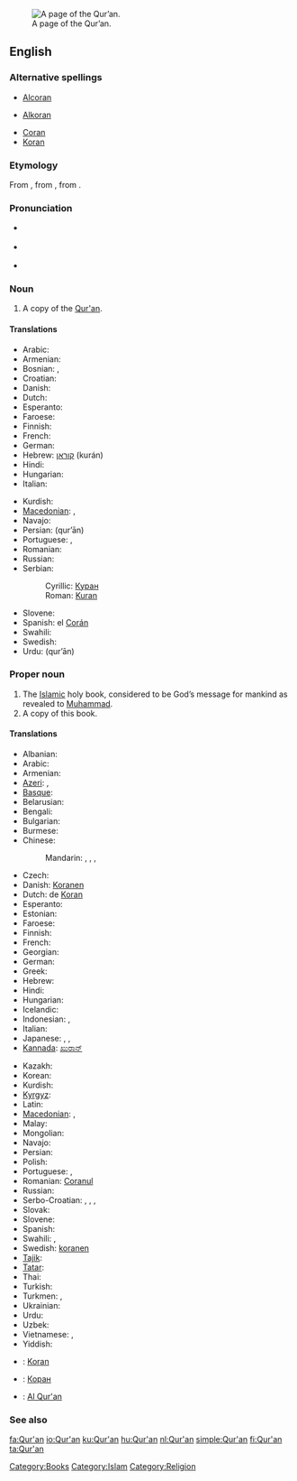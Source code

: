 [[Image:AndalusQuran.JPG|thumb|right|A page of the Qur’an.]]
==English==

===Alternative spellings===
* {{italbrac|obsolete}} [[Alcoran]]
* {{italbrac|obsolete}} [[Alkoran]]
* [[Coran]]
* [[Koran]]

===Etymology===
From {{etyl|ar}} {{term|القرآن|القُرْآن|tr=al-qur’ān|lang=ar}}, from {{term|قراءة||reading, recitation|lang=ar|tr=qirā’a}}, from {{term|قرأ||to declaim, to recite|lang=ar|tr=qará’a}}.

===Pronunciation===
* {{a|UK}} {{IPA|/kəˈɹɑːn/}}
* {{a|US}} {{IPA|/kəˈɹɑn/|/kəˈɹæn/|/koʊˈɹæn/|/kɔˈɹɑn/}}
* {{rhymes|ɑn}}

===Noun===
{{en-noun}}

# A copy of the [[#Proper noun|Qur'an]].

====Translations====
{{trans-top|A copy of the Qur'an}}
* Arabic: {{Arab|[[القرآن|القُرْآن]]}} {{IPAchar|(al-qur’ān)}}
* Armenian: {{t-|hy|Ղուրան|tr=Ġuran}}
* Bosnian: {{t-|bs|Kuran|m}}, {{t-|bs|Kur'an|m}}
* Croatian: {{t-|hr|Kuran|m|alt=Kùrān}}
* Danish: {{t-|da|Koran|c}}
* Dutch: {{t+|nl|koran|m}}
* Esperanto: {{t-|eo|Korano|xs=Esperanto}}
* Faroese: {{t-|fo|koran|f|xs=Faroese}}
* Finnish: {{t+|fi|Koraani}}
* French: {{t+|fr|coran|m}}
* German: {{t+|de|Koran|m}}
* Hebrew: [[קוראן]] (kurán)
* Hindi: {{t-|hi|क़ुरान|tr=qurān|xs=Hindi}}
* Hungarian: {{t+|hu|Korán}}
* Italian: {{t-|it|corano|m}}
{{trans-mid}}
* Kurdish: {{ku-Arab|[[قرعان]]}}
* [[Macedonian]]: {{t-|mk|Куран|m|tr=Kúran}},  {{t-|mk|Коран|m|tr=Kòran}}
* Navajo: {{tø|nv|Kʼowʼan}}
* Persian: {{fa-Arab|[[قرآن]]}} (qur’ān)
* Portuguese: {{t+|pt|Alcorão|m}}, {{t+|pt|Corão|m}}
* Romanian: {{t+|ro|Coran}}
* Russian: {{t-|ru|Коран|m|tr=Korán}}
* Serbian:
*: Cyrillic: [[Куран#Serbian|Куран]] {{m}}
*: Roman: [[Kuran#Serbian|Kuran]] {{m}}
* Slovene: {{t+|sl|Koran|m}}
* Spanish: el [[Corán]] {{m}}
* Swahili: {{t|sw|Kurhan|xs=Swahili}}
* Swedish: {{t-|sv|koran|c}}
* Urdu: {{ur-Arab|[[قرآن]]}} (qur’ān)
{{trans-bottom}}

===Proper noun===
{{en-proper noun|sg=the Qur'an}}

# The [[Islamic]] holy book, considered to be God’s message for mankind as revealed to [[Muhammad]].
# A copy of this book.

====Translations====
{{trans-top|the Islamic holy book}}
* Albanian: {{t|sq|Kur'ani}}
* Arabic: {{t+|ar|القرآن|m|tr=al-Qur'ān}}
* Armenian: {{t-|hy|Ղուրան|tr=Ġuran}}
* [[Azeri]]: {{t|az|Qur’an}}, {{t|az|Гур’ан}}
* [[Basque]]: {{t|eu|Koran}}
* Belarusian: {{t|be|Каран|m|tr=Karán|sc=Cyrl}}
* Bengali: {{t|bn|কুরআন|sc=Beng}}
* Bulgarian: {{t|bg|Коран|m|tr=Korán|sc=Cyrl}}
* Burmese: {{t|my|ကိုရမ်ကျမ်း|sc=Mymr}}
* Chinese:
*: Mandarin: {{t|cmn|古蘭經|sc=Hani}},  {{t|cmn|古兰经|tr=gǔlán-jīng|sc=Hani}},  {{t|cmn|可蘭經|sc=Hani}},  {{t|cmn|可兰经|tr=kělán-jīng|sc=Hani}}
* Czech: {{t-|cs|Korán|m}}
* Danish: [[Koranen]] {{c}}
* Dutch: de [[Koran]] {{m}}
* Esperanto: {{t-|eo|Korano|xs=Esperanto}}
* Estonian: {{t|et|Koraan}}
* Faroese: {{t-|fo|Koranin|f|xs=Faroese}}
* Finnish: {{t+|fi|Koraani}}
* French: {{t+|fr|Coran|m|alt=le Coran}}
* Georgian: {{t|ka|ყურანი|tr=qʼurani|sc=Geor}}
* German: {{t+|de|Koran|m}}
* Greek: {{t|el|Κοράνιο|m|tr=Koránio|sc=Grek}}
* Hebrew: {{t|he|הקוראן|tr=ha-kurán}}
* Hindi: {{t-|hi|क़ुरान|tr=qurān|xs=Hindi}}
* Hungarian: {{t+|hu|Korán}}
* Icelandic: {{t|is|Kóran}}
* Indonesian: {{t|id|Al-Qur'an}}, {{t|id|Al Qur'an}}
* Italian: {{t-|it|corano|m}}
* Japanese: {{t|ja|クルアーン|tr=kuruān}},  {{t|ja|コラーン |tr=korān}},  {{t|ja|コーラン|tr=kōran}}
* [[Kannada]]: [[ಖುರಾನ್]]
{{trans-mid}}
* Kazakh: {{t|kk|Құран|tr=Qǖran|sc=Cyrl}}
* Korean: {{t|ko|꾸란|tr=kkuran|sc=Hang}}
* Kurdish: {{ku-Arab|[[قرعان]]}}
* [[Kyrgyz]]: {{t|ky|Куран|tr=Kurán|sc=Cyrl}}
* Latin: {{t|la|Alcoranus|m}}
* [[Macedonian]]: {{t-|mk|Куран|m|tr=Kúran}},  {{t-|mk|Коран|m|tr=Kòran}}
* Malay: {{t|ms|Al-Quran}}
* Mongolian: {{t|mn|Коран|tr=Korán|sc=Cyrl}}
* Navajo: {{tø|nv|Kʼowʼan}}
* Persian: {{t+|fa|قرآن|tr=Qur’ān|xs=Persian}}
* Polish: {{t+|pl|Koran|m}}
* Portuguese: {{t+|pt|Corão|m}}, {{t|pt|Alcorão|m}}
* Romanian: [[Coranul]]
* Russian: {{t-|ru|Коран|m|tr=Korán}}
* Serbo-Croatian: {{t|sh|Куран|m}}, {{t|sh|Kuran|m|alt=Kùrān}}, {{t|sh|Кур’ан|m}}, {{t|sh|Kur'an|m}}
* Slovak: {{t|sk|Korán|m}}
* Slovene: {{t+|sl|Koran|m}}
* Spanish: {{t|es|Corán|m|alt=el Corán}}
* Swahili: {{t|sw|Kurhan|xs=Swahili}},  {{t+|sw|msahafu|xs=Swahili}}
* Swedish: [[koranen]]
* [[Tajik]]: {{t|tg|Қуръон|sc=Cyrl}}
* [[Tatar]]: {{t|tt|Көръән|tr=Qör’än|sc=Cyrl}}
* Thai: {{t|th|กุรอานแห่ง|tr=gù-raan hàeng|sc=Thai}}
* Turkish: {{t|tr|Kur'an}}
* Turkmen: {{t|tk|Gurhan}}, {{t|tk|Гурхан}}
* Ukrainian: {{t|uk|Коран|m|tr=Korán|sc=Cyrl}}
* Urdu: {{t-|ur|قرآن|tr=qur’ān|xs=Urdu}}
* Uzbek: {{t|uz|Qurʼon}}
* Vietnamese: {{t|vi|kinh Qur’an}}, {{t|vi|kinh Koran}}
* Yiddish: {{t|yi|קאראן|sc=yi-Hebr}}
{{trans-bottom}}

{{checktrans-top}}
* {{ttbc|Basque}}: [[Koran]]
* {{ttbc|Bulgarian}}: [[Коран]] {{m}}
{{checktrans-mid}}
* {{ttbc|Indonesian}}: [[Al Qur'an]]
{{checktrans-bottom}}

===See also===
{{projectlinks
|wikipedia
|Wikiquote
|Wikisource
}}

[[Category:Books]]
[[Category:Islam]]
[[Category:Religion]]

[[fa:Qur'an]]
[[io:Qur'an]]
[[ku:Qur'an]]
[[hu:Qur'an]]
[[nl:Qur'an]]
[[simple:Qur'an]]
[[fi:Qur'an]]
[[ta:Qur'an]]